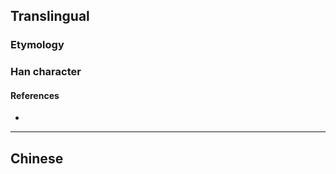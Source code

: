 {{also|臨}}
{{character info/new}}
<!-- may be replaced by zh-forms -->
==Translingual==

===Etymology===
{{Han simp|臨}}

===Han character===
{{Han char|rn=2|rad=丨|as=08|sn=9|four=2806|canj=LLOA|ids=⿰〢⿳𠂉丶𫩏}}

====References====
* {{Han ref|kx=0080.071|hdz=10030.050|uh=4E34|ud=20020}}

----

==Chinese==
{{zh-see|臨}}